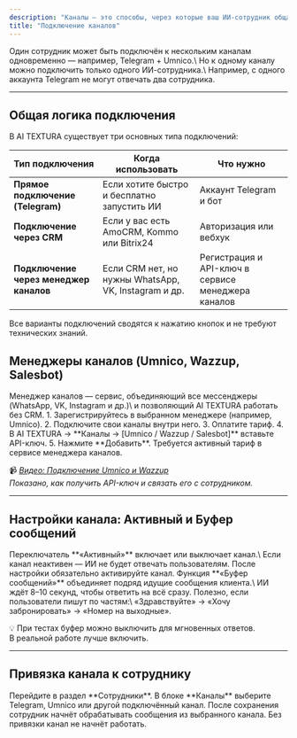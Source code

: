```yaml
---
description: "Каналы — это способы, через которые ваш ИИ-сотрудник общается с клиентами. Подключив каналы, вы переводите его из тестового режима в реальную работу: он сможет принимать сообщения из Telegram, WhatsApp, VK  и других источников."
title: "Подключение каналов"
---
```


<Tip>
  Один сотрудник может быть подключён к нескольким каналам одновременно — например, Telegram + Umnico.\
  Но к одному каналу можно подключить только одного ИИ-сотрудника.\
  Например, с одного аккаунта Telegram не могут отвечать два сотрудника.
</Tip>

---

## Общая логика подключения

В AI TEXTURA существует три основных типа подключений:

| Тип подключения                        | Когда использовать                                   | Что нужно                                          |
| -------------------------------------- | ---------------------------------------------------- | -------------------------------------------------- |
| **Прямое подключение (Telegram)**      | Если хотите быстро и бесплатно запустить ИИ          | Аккаунт Telegram и бот                             |
| **Подключение через CRM**              | Если у вас есть AmoCRM, Kommo или Bitrix24           | Авторизация или вебхук                             |
| **Подключение через менеджер каналов** | Если CRM нет, но нужны WhatsApp, VK, Instagram и др. | Регистрация и API-ключ в сервисе менеджера каналов |

<Tip>
  Все варианты подключений сводятся к нажатию кнопок и не требуют технических знаний.
</Tip>

## Менеджеры каналов (Umnico, Wazzup, Salesbot)

<tip>
  Менеджер каналов — сервис, объединяющий все мессенджеры (WhatsApp, VK, Instagram и др.)\
  и позволяющий AI TEXTURA работать без CRM.
</tip>

<Accordion title="Как работает">
  1. Зарегистрируйтесь в выбранном менеджере (например, Umnico).
  2. Подключите свои каналы внутри него.
  3. Оплатите тариф.
  4. В AI TEXTURA → **Каналы → [Umnico / Wazzup / Salesbot]** вставьте API-ключ.
  5. Нажмите **Добавить**.
</Accordion>

<warning>
  Требуется активный тариф в сервисе менеджера каналов.
</warning>

📹 [_Видео: Подключение Umnico и Wazzup_](#)\
_Показано, как получить API-ключ и связать его с сотрудником._

---

## Настройки канала: Активный и Буфер сообщений

<Accordion title="Активный">
  Переключатель **«Активный»** включает или выключает канал.\
  Если канал неактивен — ИИ не будет отвечать пользователям.

  <tip>
  После настройки обязательно активируйте канал.
</tip>
</Accordion>

<Accordion title="Буфер сообщений">
  Функция **«Буфер сообщений»** объединяет подряд идущие сообщения клиента.\
  ИИ ждёт 8–10 секунд, чтобы ответить на всё сразу.

  <tip>
  Полезно, если пользователи пишут по частям:\
  «Здравствуйте» → «Хочу забронировать» → «Номер на выходные».
</tip>

  💡 При тестах буфер можно выключить для мгновенных ответов.\
  В реальной работе лучше включить.
</Accordion>

---

## Привязка канала к сотруднику

<Steps>
  <Step title="Откройте карточку сотрудника">
    Перейдите в раздел **Сотрудники**.
  </Step>
  <Step title="Выберите канал">
    В блоке **Каналы** выберите Telegram, Umnico или другой подключённый канал.
  </Step>
  <Step title="Сохраните изменения">
    После сохранения сотрудник начнёт обрабатывать сообщения из выбранного канала.
  </Step>
</Steps>

<tip>
  Без привязки канал не начнёт работать.
</tip>